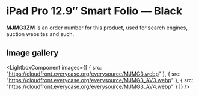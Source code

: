 
# iPad Pro 12.9″ Smart Folio — Black

<Callout type='info' emoji='👉🏻'>**MJMG3ZM** is an order number for this product, used for search engines, auction websites and such.</Callout>

## Image gallery

<LightboxComponent
    images={[
      {
        src: "https://cloudfront.everycase.org/everysource/MJMG3.webp"
      },
      {
        src: "https://cloudfront.everycase.org/everysource/MJMG3_AV3.webp"
      },
      {
        src: "https://cloudfront.everycase.org/everysource/MJMG3_AV4.webp"
      }
    ]}
  />
